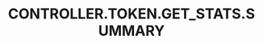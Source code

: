 ---
title: 'CONTROLLER.TOKEN.GET_STATS.SUMMARY'
openapi: '/en/api-reference/openapi-en.json GET /token/{chain}/{tokenAddress}/stats'
---